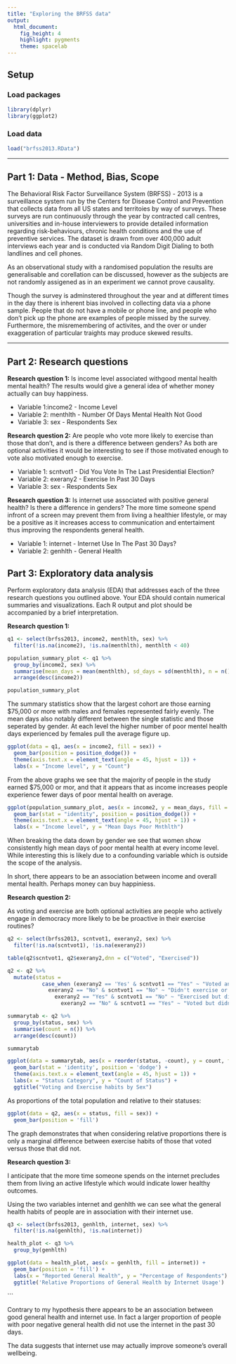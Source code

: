 ```yaml
---
title: "Exploring the BRFSS data"
output:
  html_document:
    fig_height: 4
    highlight: pygments
    theme: spacelab
---
```


## Setup

### Load packages

```r
library(dplyr)
library(ggplot2)
```

### Load data

```r
load("brfss2013.RData")
```

* * *
## Part 1: Data - Method, Bias, Scope

The Behavioral Risk Factor Surveillance System (BRFSS) - 2013 is a surveillance system run by the Centers for Disease Control and Prevention that collects data from all US states and territoies by way of surveys. These surveys are run continuously through the year by contracted call centres, universities and in-house interviewers to provide detailed information regarding risk-behaviours, chronic health conditions and the use of preventive services. The dataset is drawn from over 400,000 adult interviews each year and is conducted via Random Digit Dialing to both landlines and cell phones.

As an observational study with a randomised population the results are generalisable and corellation can be discussed, however as the subjects are not randomly assigened as in an experiment we cannot prove causality.

Though the survey is adminstered throughout the year and at different times in the day there is inherent bias involved in collecting data via a phone sample. People that do not have a mobile or phone line, and people who don't pick up the phone are examples of people missed by the survey. Furthermore, the misremembering of activites, and the over or under exaggeration of particular traights may produce skewed results.

* * *

## Part 2: Research questions

**Research question 1:**
Is income level associated withgood mental health mental health? The results would give a general idea of whether money actually can buy happiness.
<ul>
<li>Variable 1:income2 - Income Level</li>
<li>Variable 2: menthlth - Number Of Days Mental Health Not Good</li>
<li>Variable 3: sex - Respondents Sex</li>
</ul>
**Research question 2:**
Are people who vote more likely to exercise than those that don't, and is there a difference between genders? As both are optional activities it would be interesting to see if those motivated enough to vote also motivated enough to exercise.
<ul>
<li>Variable 1: scntvot1 - Did You Vote In The Last Presidential Election?</li>
<li>Variable 2: exerany2 - Exercise In Past 30 Days</li>
<li>Variable 3: sex - Respondents Sex</li>
</ul>
**Research question 3:**
Is internet use associated with positive general health? Is there a difference in genders? The more time someone spend infront of a screen may prevent them from living a healthier lifestyle, or may be a positive as it increases access to communication and entertaiment thus improving the respondents general health.
<ul>
<li>Variable 1: internet - Internet Use In The Past 30 Days?</li>
<li>Variable 2: genhlth - General Health</li>
</ul>

## Part 3: Exploratory data analysis

Perform exploratory data analysis (EDA) that addresses each of the three research questions you outlined above. Your EDA should contain numerical summaries and visualizations. Each R output and plot should be accompanied by a brief interpretation.

**Research question 1:**

```r
q1 <- select(brfss2013, income2, menthlth, sex) %>%
  filter(!is.na(income2), !is.na(menthlth), menthlth < 40)

population_summary_plot <- q1 %>%
  group_by(income2, sex) %>%
  summarise(mean_days = mean(menthlth), sd_days = sd(menthlth), n = n()) %>%
  arrange(desc(income2))

population_summary_plot
```

The summary statistics show that the largest cohort are those earning $75,000 or more with males and females represented fairly evenly. The mean days also notably different between the single statistic and those seperated by gender. At each level the higher number of poor mentel health days experienced by females pull the average figure up.


```r
ggplot(data = q1, aes(x = income2, fill = sex)) +
  geom_bar(position = position_dodge()) +
  theme(axis.text.x = element_text(angle = 45, hjust = 1)) +
  labs(x = "Income level", y = "Count")
```


From the above graphs we see that the majority of people in the study earned $75,000 or mor, and that it appears that as income increases people experience fewer days of poor mental health on average.


```r
ggplot(population_summary_plot, aes(x = income2, y = mean_days, fill = sex)) +
  geom_bar(stat = "identity", position = position_dodge()) +
  theme(axis.text.x = element_text(angle = 45, hjust = 1)) +
  labs(x = "Income level", y = "Mean Days Poor Mnthlth")
```

When breaking the data down by gender we see that women show consistently high mean days of poor mental health at every income level. While interesting this is likely due to a confounding variable which is outside the scope of the analysis.

In short, there appears to be an association between income and overall mental health. Perhaps money can buy happiniess.


**Research question 2:**

As voting and exercise are both optional activities are people who actively engage in democracy more likely to be be proactive in their exercise routines?

```r
q2 <- select(brfss2013, scntvot1, exerany2, sex) %>%
  filter(!is.na(scntvot1), !is.na(exerany2))

table(q2$scntvot1, q2$exerany2,dnn = c("Voted", "Exercised"))
```


```r
q2 <- q2 %>%
  mutate(status = 
           case_when (exerany2 == 'Yes' & scntvot1 == "Yes" ~ "Voted and exercised", 
             exerany2 == "No" & scntvot1 == "No" ~ "Didn't exercise or vote",
               exerany2 == "Yes" & scntvot1 == "No" ~ "Exercised but didn't vote",
                 exerany2 == "No" & scntvot1 == "Yes" ~ "Voted but didn't exercise"))

```


```r
summarytab <- q2 %>%
  group_by(status, sex) %>%
  summarise(count = n()) %>%
  arrange(desc(count))

summarytab
```


```r
ggplot(data = summarytab, aes(x = reorder(status, -count), y = count, fill = sex)) +
  geom_bar(stat = 'identity', position = 'dodge') +
  theme(axis.text.x = element_text(angle = 45, hjust = 1)) +
  labs(x = "Status Category", y = "Count of Status") +
  ggtitle("Voting and Exercise habits by Sex")
```


As proportions of the total population and relative to their statuses:


```r
ggplot(data = q2, aes(x = status, fill = sex)) +
  geom_bar(position = 'fill')
```


The graph demonstrates that when considering relative proportions there is only a marginal difference between exercise habits of those that voted versus those that did not.


**Research question 3:**

I anticipate that the more time someone spends on the internet precludes them from living an active lifestyle which would indicate lower healthy outcomes.

Using the two variables internet and genhlth we can see what the general health habits of people are in association with their internet use.

```r
q3 <- select(brfss2013, genhlth, internet, sex) %>%
  filter(!is.na(genhlth), !is.na(internet))

health_plot <- q3 %>%
  group_by(genhlth)

ggplot(data = health_plot, aes(x = genhlth, fill = internet)) +
  geom_bar(position = 'fill') +
  labs(x = "Reported General Health", y = "Percentage of Respondents") +
  ggtitle('Relative Proportions of General Health by Internet Usage')
```
```

Contrary to my hypothesis there appears to be an association between good general health and internet use. In fact a larger proportion of people with poor negative general health did not use the internet in the past 30 days.

The data suggests that internet use may actually improve someone's overall wellbeing. 


